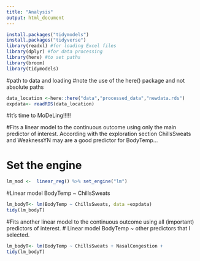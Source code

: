 ```yaml
---
title: "Analysis"
output: html_document
---
```

```r
install.packages("tidymodels")
install.packages("tidyverse")
library(readxl) #for loading Excel files
library(dplyr) #for data processing
library(here) #to set paths
library(broom)
library(tidymodels)
```

#path to data and loading
#note the use of the here() package and not absolute paths
```r

data_location <-here::here("data","processed_data","newdata.rds")
expdata<- readRDS(data_location)
```
#It's time to MoDeLing!!!!!

#Fits a linear model to the continuous outcome using only the main predictor of interest. According with the exploration section ChillsSweats and WeaknessYN may are a good predictor for BodyTemp...

# Set the engine
```r
lm_mod <-  linear_reg() %>% set_engine("lm")
```
#Linear model BodyTemp ~ ChillsSweats 
```r
lm_bodyT<- lm(BodyTemp ~ ChillsSweats, data =expdata)
tidy(lm_bodyT)
```
#Fits another linear model to the continuous outcome using all (important) predictors of interest.
# Linear model BodyTemp ~ other predictors that I selected.
```r
lm_bodyT<- lm(BodyTemp ~ ChillsSweats + NasalCongestion +                 RunnyNose + WeaknessYN,  data =expdata)
tidy(lm_bodyT)
```




